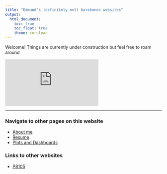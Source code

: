 ```yaml
---
title: "Edmund's (definitely not) barebones websites"
output: 
  html_document:
    toc: true
    toc_float: true
    theme: cerulean
---
```


Welcome! Things are currently under construction but feel free to roam around


<embed src = "https://external-content.duckduckgo.com/iu/?u=https%3A%2F%2Fi.ytimg.com%2Fvi%2FZeuynZj7msg%2Fmaxresdefault.jpg">

---

### Navigate to other pages on this website

* [About me](about.html)
* [Resume](Resume.html)
* [Plots and Dashboards](dashboard_rest_inspec.html)

### Links to other websites
* [P8105](https://p8105.com/)

